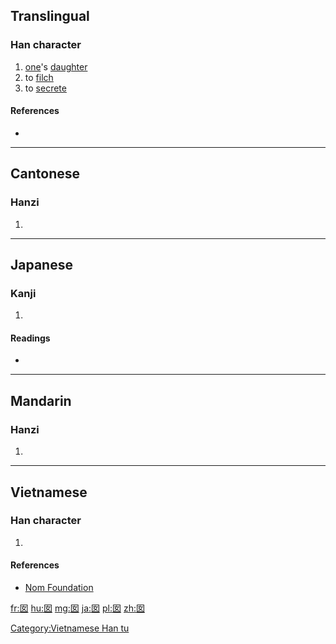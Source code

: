 ==Translingual==

===Han character===
{{Han char|rn=31|rad=囗|as=03|sn=6|four=6040<sub>4</sub>|canj=田女 (WV)|ids=⿴[[囗]][[女]]}}

# [[one]]'s [[daughter]]
# to [[filch]]
# to [[secrete]]

====References====
* {{Han ref|kx=0217.060|dkj=04696|dj=0444.050|hdz=10713.080|uh=56E1|ud=22241|bh=C9C6|bd=51654}}

----

==Cantonese==

===Hanzi===
{{yue-hanzi|jyut=[[naam4]]|y=naam4}}

# {{defn|lang=yue|sort=囗03}}

----

==Japanese==

===Kanji===
{{ja-kanji|grade=|rs=囗03}}

# {{defn|lang=ja|sort=囗03}}

====Readings====
* {{ja-readings|on=[[じゅう]] (jū), [[のう]] (nō), [[なん]] (nan)|kun=}}

----

==Mandarin==

===Hanzi===
{{cmn-hanzi|pin=[[nān]] ([[nan1]])|wg=nan<sup>1</sup>}}

# {{defn|lang=cmn|sort=囗03}}

----

==Vietnamese==

===Han character===
{{vi-hantu|[[niếp]]|rs=囗03}}

# {{defn|lang=vi|sort=囗03}}

====References====
*[http://nomfoundation.org/common/nom_details.php?codepoint=56e1 Nom Foundation]

[[Category:Vietnamese Han tu]]

[[fr:囡]]
[[hu:囡]]
[[mg:囡]]
[[ja:囡]]
[[pl:囡]]
[[zh:囡]]